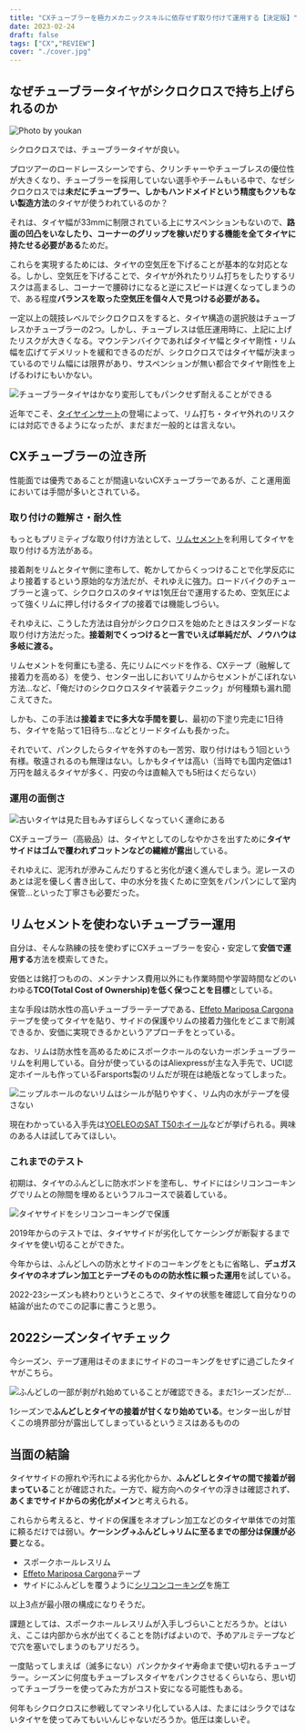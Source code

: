 ```yaml
---
title: "CXチューブラーを極力メカニックスキルに依存せず取り付けて運用する【決定版】"
date: 2023-02-24
draft: false
tags: ["CX","REVIEW"]
cover: "./cover.jpg"
---
```


## なぜチューブラータイヤがシクロクロスで持ち上げられるのか

![Photo by youkan](./cover.jpg)

シクロクロスでは、チューブラータイヤが良い。

プロツアーのロードレースシーンですら、クリンチャーやチューブレスの優位性が大きくなり、チューブラーを採用していない選手やチームもいる中で、なぜシクロクロスでは**未だにチューブラー、しかもハンドメイドという精度もクソもない製造方法**のタイヤが使うわれているのか？

それは、タイヤ幅が33mmに制限されている上にサスペンションもないので、**路面の凹凸をいなしたり、コーナーのグリップを稼いだりする機能を全てタイヤに持たせる必要がある**ためだ。

これらを実現するためには、タイヤの空気圧を下げることが基本的な対応となる。しかし、空気圧を下げることで、タイヤが外れたりリム打ちをしたりするリスクは高まるし、コーナーで腰砕けになると逆にスピードは遅くなってしまうので、ある程度**バランスを取った空気圧を個々人で見つける必要がある。**

一定以上の競技レベルでシクロクロスをすると、タイヤ構造の選択肢はチューブレスかチューブラーの2つ。しかし、チューブレスは低圧運用時に、上記に上げたリスクが大きくなる。マウンテンバイクであればタイヤ幅とタイヤ剛性・リム幅を広げてデメリットを緩和できるのだが、シクロクロスではタイヤ幅が決まっているのでリム幅には限界があり、サスペンションが無い都合でタイヤ剛性を上げるわけにもいかない。

![チューブラータイヤはかなり変形してもパンクせず耐えることができる](./durable.jpg)

近年でこそ、[タイヤインサート](https://amzn.to/3Et9UEA)の登場によって、リム打ち・タイヤ外れのリスクには対応できるようになったが、まだまだ一般的とは言えない。

## CXチューブラーの泣き所

性能面では優秀であることが間違いないCXチューブラーであるが、こと運用面においては手間が多いとされている。

### 取り付けの難解さ・耐久性

もっともプリミティブな取り付け方法として、[リムセメント](https://amzn.to/41lQH17)を利用してタイヤを取り付ける方法がある。

接着剤をリムとタイヤ側に塗布して、乾かしてからくっつけることで化学反応により接着するという原始的な方法だが、それゆえに強力。ロードバイクのチューブラーと違って、シクロクロスのタイヤは1気圧台で運用するため、空気圧によって強くリムに押し付けるタイプの接着では機能しづらい。

それゆえに、こうした方法は自分がシクロクロスを始めたときはスタンダードな取り付け方法だった。**接着剤でくっつけると一言でいえば単純だが、ノウハウは多岐に渡る。**

リムセメントを何重にも塗る、先にリムにベッドを作る、CXテープ（融解して接着力を高める）を使う、センター出しにおいてリムからセメントがこぼれない方法…など、「俺だけのシクロクロスタイヤ装着テクニック」が何種類も漏れ聞こえてきた。

しかも、この手法は**接着までに多大な手間を要し**、最初の下塗り完走に1日待ち、タイヤを貼って1日待ち…などとリードタイムも長かった。

それでいて、パンクしたらタイヤを外すのも一苦労、取り付けはもう1回という有様。敬遠されるのも無理はない。しかもタイヤは高い（当時でも国内定価は1万円を越えるタイヤが多く、円安の今は直輸入でも5桁はくだらない）

### 運用の面倒さ

![古いタイヤは見た目もみすぼらしくなっていく運命にある](./old_tyre.jpg)

CXチューブラー（高級品）は、タイヤとしてのしなやかさを出すために**タイヤサイドはゴムで覆われずコットンなどの繊維が露出**している。

それゆえに、泥汚れが滲みこんだりすると劣化が速く進んでしまう。泥レースのあとは泥を優しく書き出して、中の水分を抜くために空気をパンパンにして室内保管…といった丁寧さも必要だった。

## リムセメントを使わないチューブラー運用

自分は、そんな熟練の技を使わずにCXチューブラーを安心・安定して**安価で運用する**方法を模索してきた。

安価とは銘打つものの、メンテナンス費用以外にも作業時間や学習時間などのいわゆる**TCO(Total Cost of Ownership)を低く保つことを目標**としている。

主な手段は防水性の高いチューブラーテープである、[Effeto Mariposa Cargona](https://amzn.to/2u8o89K)テープを使ってタイヤを貼り、サイドの保護やリムの接着力強化をどこまで削減できるか、安価に実現できるかというアプローチをとっている。

<LinkBox isAmazonLink url="https://www.amazon.co.jp/dp/B0168TBGR2/" />

なお、リムは防水性を高めるためにスポークホールのないカーボンチューブラーリムを利用している。自分が使っているのはAliexpressが主な入手先で、UCI認定ホイールも作っているFarsports製のリムだが現在は絶版となってしまった。

![ニップルホールのないリムはシールが貼りやすく、リム内の水がテープを侵さない](./nohole_rim.jpg)

現在わかっている入手先は[YOELEOのSAT T50ホイール](https://www.yoeleobike.com/products/carbon-road-wheels-disc-brakes-sat-t50-road-db)などが挙げられる。興味のある人は試してみてほしい。

### これまでのテスト

初期は、タイヤのふんどしに防水ボンドを塗布し、サイドにはシリコンコーキングでリムとの隙間を埋めるというフルコースで装着している。

![タイヤサイドをシリコンコーキングで保護](./coaking.jpg)

<LinkBox url="https://blog.gensobunya.net/post/2019/01/tublar_ope/" />

2019年からのテストでは、タイヤサイドが劣化してケーシングが断裂するまでタイヤを使い切ることができた。

今年からは、ふんどしへの防水とサイドのコーキングをともに省略し、**デュガスタイヤのネオプレン加工とテープそのものの防水性に頼った運用**を試している。

<LinkBox url="https://blog.gensobunya.net/post/2022/10/2022_cx_tire/" />

2022-23シーズンも終わりというところで、タイヤの状態を確認して自分なりの結論が出たのでこの記事に書こうと思う。

## 2022シーズンタイヤチェック

今シーズン、テープ運用はそのままにサイドのコーキングをせずに過ごしたタイヤがこちら。

![ふんどしの一部が剥がれ始めていることが確認できる。まだ1シーズンだが…](./22-23result.jpg)

1シーズンで**ふんどしとタイヤの接着が甘くなり始めている**。センター出しが甘くこの境界部分が露出してしまっているというミスはあるものの

## 当面の結論

タイヤサイドの擦れや汚れによる劣化からか、**ふんどしとタイヤの間で接着が弱まっている**ことが確認された。一方で、縦方向へのタイヤの浮きは確認されず、**あくまでサイドからの劣化がメイン**と考えられる。

これらから考えると、サイドの保護をネオプレン加工などのタイヤ単体での対策に頼るだけでは弱い。**ケーシング→ふんどし→リムに至るまでの部分は保護が必要**となる。

- スポークホールレスリム
- [Effeto Mariposa Cargona](https://amzn.to/2u8o89K)テープ
- サイドにふんどしを覆うように[シリコンコーキング](https://amzn.to/3xKC5e6)を施工

以上3点が最小限の構成になりそうだ。

課題としては、スポークホールレスリムが入手しづらいことだろうか。とはいえ、ここは内部から水が出てくることを防げばよいので、予めアルミテープなどで穴を塞いでしまうのもアリだろう。

一度貼ってしまえば（滅多にない）パンクかタイヤ寿命まで使い切れるチューブラー。シーズンに何度もチューブレスタイヤをパンクさせるくらいなら、思い切ってチューブラーを使ってみた方がコスト安になる可能性もある。

何年もシクロクロスに参戦してマンネリ化している人は、たまにはシラクではないタイヤを使ってみてもいいんじゃないだろうか。低圧は楽しいぞ。

<LinkBox isAmazonLink url="https://www.amazon.co.jp/dp/B000TGLPM2/" />
